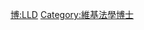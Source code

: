 {{Userbox
  |border-c = #8888FF
  |border-s = 1
  |id-c     = #8888FF
  |id-s     = 12
  |id-fc    = #000000
  |info-c   = #EEEEFF
  |info-s   = 10
  |info-fc  = #000000
  |id       = LL.D.
  |info     = 這個用戶擁有[[:Category:維基法學博士|法學博士]]學位。
}}
<includeonly> [[Category:維基法學博士|{{PAGENAME}}]] </includeonly>
<noinclude> [[Category:學位用戶框模板|博:LLD]][[Category:維基法學博士]] </noinclude>